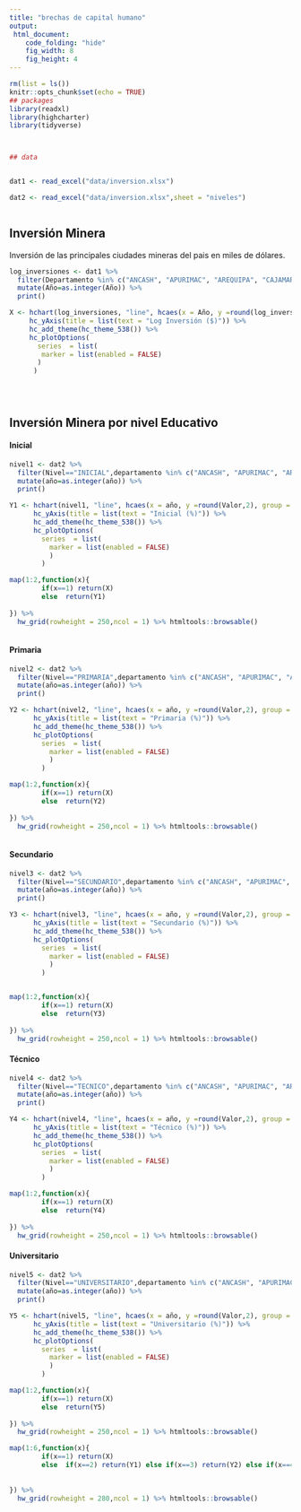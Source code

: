 ```yaml
---
title: "brechas de capital humano"
output: 
 html_document:
    code_folding: "hide"
    fig_width: 8
    fig_height: 4
---
```


```r
rm(list = ls())
knitr::opts_chunk$set(echo = TRUE)
## packages
library(readxl)
library(highcharter)
library(tidyverse)



## data 


dat1 <- read_excel("data/inversion.xlsx")

dat2 <- read_excel("data/inversion.xlsx",sheet = "niveles")



```

## Inversión Minera

Inversión de las principales ciudades mineras del pais en miles de dólares.



```r



log_inversiones <- dat1 %>% 
  filter(Departamento %in% c("ANCASH", "APURIMAC", "AREQUIPA", "CAJAMARCA","HUANCAVELICA","JUNIN","MOQUEGUA","PASCO")) %>% 
  mutate(Año=as.integer(Año)) %>% 
  print()

X <- hchart(log_inversiones, "line", hcaes(x = Año, y =round(log_inversion,2), group = Departamento)) %>% 
     hc_yAxis(title = list(text = "Log Inversión ($)")) %>% 
     hc_add_theme(hc_theme_538()) %>% 
     hc_plotOptions(
       series  = list(
        marker = list(enabled = FALSE)
       )
      )





```


## Inversión Minera por nivel Educativo



#### **Inicial**

```r



nivel1 <- dat2 %>% 
  filter(Nivel=="INICIAL",departamento %in% c("ANCASH", "APURIMAC", "AREQUIPA", "CAJAMARCA","HUANCAVELICA","JUNIN","MOQUEGUA","PASCO")) %>% 
  mutate(año=as.integer(año)) %>% 
  print()

Y1 <- hchart(nivel1, "line", hcaes(x = año, y =round(Valor,2), group = departamento)) %>% 
      hc_yAxis(title = list(text = "Inicial (%)")) %>% 
      hc_add_theme(hc_theme_538()) %>% 
      hc_plotOptions(
        series  = list(
          marker = list(enabled = FALSE)
          )
        )

map(1:2,function(x){
        if(x==1) return(X)
        else  return(Y1)
  
}) %>% 
  hw_grid(rowheight = 250,ncol = 1) %>% htmltools::browsable()



```

#### **Primaria**

```r



nivel2 <- dat2 %>% 
  filter(Nivel=="PRIMARIA",departamento %in% c("ANCASH", "APURIMAC", "AREQUIPA", "CAJAMARCA","HUANCAVELICA","JUNIN","MOQUEGUA","PASCO")) %>% 
  mutate(año=as.integer(año)) %>% 
  print()

Y2 <- hchart(nivel2, "line", hcaes(x = año, y =round(Valor,2), group = departamento)) %>% 
      hc_yAxis(title = list(text = "Primaria (%)")) %>% 
      hc_add_theme(hc_theme_538()) %>% 
      hc_plotOptions(
        series  = list(
          marker = list(enabled = FALSE)
          )
        )

map(1:2,function(x){
        if(x==1) return(X)
        else  return(Y2)
  
}) %>% 
  hw_grid(rowheight = 250,ncol = 1) %>% htmltools::browsable()



```


#### **Secundario**

```r



nivel3 <- dat2 %>% 
  filter(Nivel=="SECUNDARIO",departamento %in% c("ANCASH", "APURIMAC", "AREQUIPA", "CAJAMARCA","HUANCAVELICA","JUNIN","MOQUEGUA","PASCO")) %>% 
  mutate(año=as.integer(año)) %>% 
  print()

Y3 <- hchart(nivel3, "line", hcaes(x = año, y =round(Valor,2), group = departamento)) %>% 
      hc_yAxis(title = list(text = "Secundario (%)")) %>% 
      hc_add_theme(hc_theme_538()) %>% 
      hc_plotOptions(
        series  = list(
          marker = list(enabled = FALSE)
          )
        )


map(1:2,function(x){
        if(x==1) return(X)
        else  return(Y3)
  
}) %>% 
  hw_grid(rowheight = 250,ncol = 1) %>% htmltools::browsable()

```


#### **Técnico**

```r



nivel4 <- dat2 %>% 
  filter(Nivel=="TECNICO",departamento %in% c("ANCASH", "APURIMAC", "AREQUIPA", "CAJAMARCA","HUANCAVELICA","JUNIN","MOQUEGUA","PASCO")) %>% 
  mutate(año=as.integer(año)) %>% 
  print()

Y4 <- hchart(nivel4, "line", hcaes(x = año, y =round(Valor,2), group = departamento)) %>% 
      hc_yAxis(title = list(text = "Técnico (%)")) %>% 
      hc_add_theme(hc_theme_538()) %>% 
      hc_plotOptions(
        series  = list(
          marker = list(enabled = FALSE)
          )
        )

map(1:2,function(x){
        if(x==1) return(X)
        else  return(Y4)
  
}) %>% 
  hw_grid(rowheight = 250,ncol = 1) %>% htmltools::browsable()

```


#### **Universitario**

```r



nivel5 <- dat2 %>% 
  filter(Nivel=="UNIVERSITARIO",departamento %in% c("ANCASH", "APURIMAC", "AREQUIPA", "CAJAMARCA","HUANCAVELICA","JUNIN","MOQUEGUA","PASCO")) %>% 
  mutate(año=as.integer(año)) %>% 
  print()

Y5 <- hchart(nivel5, "line", hcaes(x = año, y =round(Valor,2), group = departamento)) %>% 
      hc_yAxis(title = list(text = "Universitario (%)")) %>% 
      hc_add_theme(hc_theme_538()) %>% 
      hc_plotOptions(
        series  = list(
          marker = list(enabled = FALSE)
          )
        )

map(1:2,function(x){
        if(x==1) return(X)
        else  return(Y5)
  
}) %>% 
  hw_grid(rowheight = 250,ncol = 1) %>% htmltools::browsable()

```




```r

map(1:6,function(x){
        if(x==1) return(X)
        else  if(x==2) return(Y1) else if(x==3) return(Y2) else if(x==4) return(Y3) else if(x==5) return(Y4) else return(Y5)
  
  
}) %>% 
  hw_grid(rowheight = 280,ncol = 1) %>% htmltools::browsable()






```



